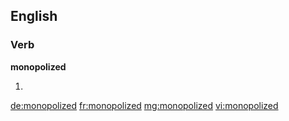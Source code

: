 ==English==

===Verb===
'''monopolized'''

# {{past of|monopolize}}

[[de:monopolized]]
[[fr:monopolized]]
[[mg:monopolized]]
[[vi:monopolized]]